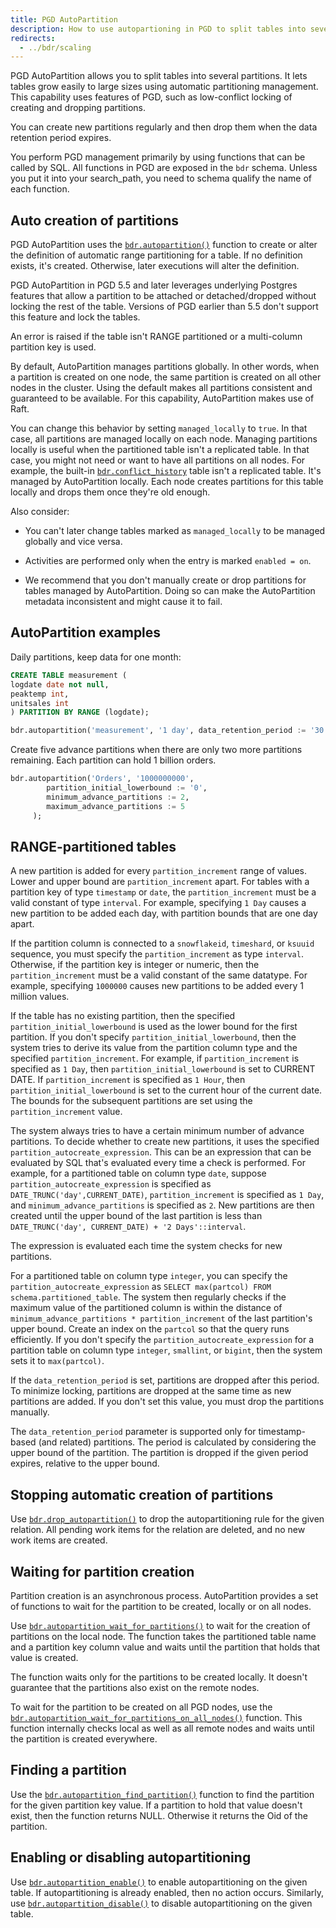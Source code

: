 ```yaml
---
title: PGD AutoPartition
description: How to use autopartioning in PGD to split tables into several partitions.
redirects: 
  - ../bdr/scaling
---
```


PGD AutoPartition allows you to split tables into several partitions. It lets
tables grow easily to large sizes using automatic partitioning management. This
capability uses features of PGD, such as low-conflict locking of creating and
dropping partitions.

You can create new partitions regularly and then drop them when the
data retention period expires.

You perform PGD management primarily by using functions that can be called by SQL.
All functions in PGD are exposed in the `bdr` schema. Unless you put it into
your search_path, you need to schema qualify the name of each function.

## Auto creation of partitions

PGD AutoPartition uses the [`bdr.autopartition()`](/pgd/latest/reference/autopartition#bdrautopartition)
function to create or alter the definition of automatic range partitioning for a table. If
no definition exists, it's created. Otherwise, later executions will alter the
definition.

PGD AutoPartition in PGD 5.5 and later leverages underlying Postgres features that allow a
partition to be attached or detached/dropped without locking the rest of the
table. Versions of PGD earlier than 5.5 don't support this feature and lock the tables.

An error is raised if the table isn't RANGE partitioned or a multi-column
partition key is used.

By default, AutoPartition manages partitions globally. In other words, when a
partition is created on one node, the same partition is created on all other
nodes in the cluster. Using the default makes all partitions consistent and
guaranteed to be available. For this capability, AutoPartition makes use of
Raft. 

You can change this behavior by setting `managed_locally` to `true`. In that
case, all partitions are managed locally on each node. Managing partitions
locally is useful when the partitioned table isn't a replicated table. In that
case, you might not need or want to have all partitions on all nodes. For
example, the built-in
[`bdr.conflict_history`](/pgd/latest/reference/catalogs-visible#bdrconflict_history)
table isn't a replicated table. It's managed by AutoPartition locally. Each node
creates partitions for this table locally and drops them once they're old
enough.

Also consider:

-  You can't later change tables marked as `managed_locally` to be managed
globally and vice versa.

-  Activities are performed only when the entry is marked `enabled = on`.

-  We recommend that you don't manually create or drop partitions for tables
managed by AutoPartition. Doing so can make the AutoPartition metadata
inconsistent and might cause it to fail.


## AutoPartition examples

Daily partitions, keep data for one month:

```sql
CREATE TABLE measurement (
logdate date not null,
peaktemp int,
unitsales int
) PARTITION BY RANGE (logdate);

bdr.autopartition('measurement', '1 day', data_retention_period := '30 days');
```

Create five advance partitions when there are only two more partitions
remaining. Each partition can hold 1 billion orders.

```sql
bdr.autopartition('Orders', '1000000000',
		partition_initial_lowerbound := '0',
		minimum_advance_partitions := 2,
		maximum_advance_partitions := 5
     );
```


## RANGE-partitioned tables

A new partition is added for every `partition_increment` range of values. 
Lower and upper bound are `partition_increment` apart. For tables with a partition
key of type `timestamp` or `date`, the `partition_increment` must be a valid
constant of type `interval`. For example, specifying `1 Day` causes a new
partition to be added each day, with partition bounds that are one day apart.

If the partition column is connected to a `snowflakeid`, `timeshard`, or
`ksuuid` sequence, you must specify the `partition_increment` as type
`interval`. Otherwise, if the partition key is integer or numeric, then the
`partition_increment` must be a valid constant of the same datatype. For
example, specifying `1000000` causes new partitions to be added every 1 million
values.

If the table has no existing partition, then the specified
`partition_initial_lowerbound` is used as the lower bound for the first
partition. If you don't specify `partition_initial_lowerbound`, then the system
tries to derive its value from the partition column type and the specified
`partition_increment`. For example, if `partition_increment` is specified as `1
Day`, then `partition_initial_lowerbound` is set to CURRENT DATE. If
`partition_increment` is specified as `1 Hour`, then
`partition_initial_lowerbound` is set to the current hour of the current date.
The bounds for the subsequent partitions are set using the `partition_increment`
value.

The system always tries to have a certain minimum number of advance partitions.
To decide whether to create new partitions, it uses the specified
`partition_autocreate_expression`. This can be an expression that can be
evaluated by SQL that's evaluated every time a check is performed. For
example, for a partitioned table on column type `date`, suppose
`partition_autocreate_expression` is specified as
`DATE_TRUNC('day',CURRENT_DATE)`, `partition_increment` is specified as `1 Day`,
and `minimum_advance_partitions` is specified as `2`. New partitions are then
created until the upper bound of the last partition is less than
`DATE_TRUNC('day', CURRENT_DATE) + '2 Days'::interval`.

The expression is evaluated each time the system checks for new partitions.

For a partitioned table on column type `integer`, you can specify the
`partition_autocreate_expression` as `SELECT max(partcol) FROM
schema.partitioned_table`. The system then regularly checks if the maximum value
of the partitioned column is within the distance of `minimum_advance_partitions * partition_increment`
of the last partition's upper bound. Create an index on
the `partcol` so that the query runs efficiently. If you don't specify the
`partition_autocreate_expression` for a partition table on column type
`integer`, `smallint`, or `bigint`, then the system sets it to `max(partcol)`.

If the `data_retention_period` is set, partitions are dropped after this period.
To minimize locking, partitions are dropped at the same time as new partitions are added.
If you don't set this value, you must drop the partitions manually.

The `data_retention_period` parameter is supported only for timestamp-based (and
related) partitions. The period is calculated by considering the upper
bound of the partition. The partition is dropped if the given period expires, relative to the
upper bound.

## Stopping automatic creation of partitions

Use
[`bdr.drop_autopartition()`](/pgd/latest/reference/autopartition#bdrdrop_autopartition)
to drop the autopartitioning rule for the given relation. All pending work items
for the relation are deleted, and no new work items are created.

## Waiting for partition creation

Partition creation is an asynchronous process. AutoPartition provides a set of
functions to wait for the partition to be created, locally or on all nodes.

Use
[`bdr.autopartition_wait_for_partitions()`](/pgd/latest/reference/autopartition#bdrautopartition_wait_for_partitions)
to wait for the creation of partitions on the local node. The function takes the
partitioned table name and a partition key column value and waits until the
partition that holds that value is created.

The function waits only for the partitions to be created locally. It doesn't
guarantee that the partitions also exist on the remote nodes.

To wait for the partition to be created on all PGD nodes, use the
[`bdr.autopartition_wait_for_partitions_on_all_nodes()`](/pgd/latest/reference/autopartition#bdrautopartition_wait_for_partitions_on_all_nodes)
function. This function internally checks local as well as all remote nodes and
waits until the partition is created everywhere.

## Finding a partition

Use the
[`bdr.autopartition_find_partition()`](/pgd/latest/reference/autopartition#bdrautopartition_find_partition)
function to find the partition for the given partition key value. If a partition
to hold that value doesn't exist, then the function returns NULL. Otherwise it returns the Oid
of the partition.

## Enabling or disabling autopartitioning

Use
[`bdr.autopartition_enable()`](/pgd/latest/reference/autopartition#bdrautopartition_enable)
to enable autopartitioning on the given table. If autopartitioning is already
enabled, then no action occurs. Similarly, use
[`bdr.autopartition_disable()`](/pgd/latest/reference/autopartition#bdrautopartition_disable)
to disable autopartitioning on the given table.
